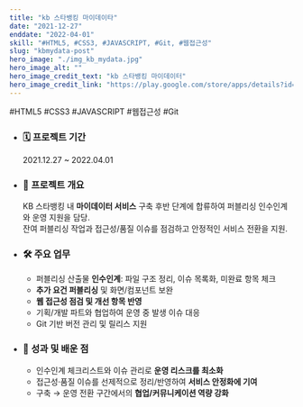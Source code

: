 ```yaml
---
title: "kb 스타뱅킹 마이데이타"
date: "2021-12-27"
enddate: "2022-04-01"
skill: "#HTML5, #CSS3, #JAVASCRIPT, #Git, #웹접근성"
slug: "kbmydata-post"
hero_image: "./img_kb_mydata.jpg"
hero_image_alt: ""
hero_image_credit_text: "kb 스타뱅킹 마이데이터"
hero_image_credit_link: "https://play.google.com/store/apps/details?id=com.kbstar.kbbank"
---
```


<div className="badge-wrap">
  <span className="badge badge-html">#HTML5</span>
  <span className="badge badge-css">#CSS3</span>
  <span className="badge badge-javscript">#JAVASCRIPT</span>
  <span className="badge badge-wa">#웹접근성</span>
  <span className="badge badge-git">#Git</span>
</div>

- ### 🗓️ 프로젝트 기간

  2021.12.27 ~ 2022.04.01

- ### 📌 프로젝트 개요

  KB 스타뱅킹 내 **마이데이터 서비스** 구축 후반 단계에 합류하여 퍼블리싱 인수인계와 운영 지원을 담당.  
  잔여 퍼블리싱 작업과 접근성/품질 이슈를 점검하고 안정적인 서비스 전환을 지원.

- ### 🛠 주요 업무

  - 퍼블리싱 산출물 **인수인계**: 파일 구조 정리, 이슈 목록화, 미완료 항목 체크
  - **추가 요건 퍼블리싱** 및 화면/컴포넌트 보완
  - **웹 접근성 점검 및 개선 항목 반영**
  - 기획/개발 파트와 협업하여 운영 중 발생 이슈 대응
  - Git 기반 버전 관리 및 릴리스 지원

- ### 🎯 성과 및 배운 점

  - 인수인계 체크리스트와 이슈 관리로 **운영 리스크를 최소화**
  - 접근성·품질 이슈를 선제적으로 정리/반영하여 **서비스 안정화에 기여**
  - 구축 → 운영 전환 구간에서의 **협업/커뮤니케이션 역량 강화**
